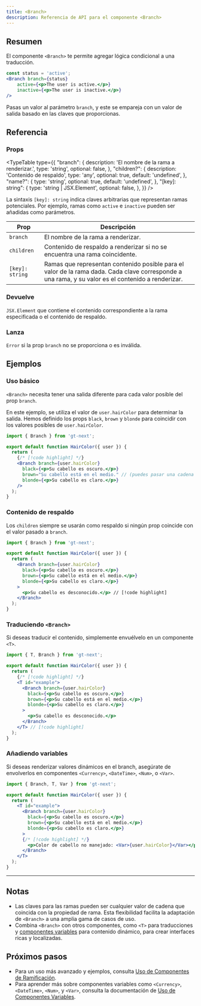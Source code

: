 ```yaml
---
title: <Branch>
description: Referencia de API para el componente <Branch>
---
```


## Resumen

El componente `<Branch>` te permite agregar lógica condicional a una traducción.

```jsx
const status = 'active';
<Branch branch={status}
    active={<p>The user is active.</p>}
    inactive={<p>The user is inactive.</p>}
/>
```
Pasas un valor al parámetro `branch`, y este se empareja con un valor de salida basado en las claves que proporcionas.

## Referencia

### Props

<TypeTable
  type={{
    "branch": {
        description: 'El nombre de la rama a renderizar.',
        type: 'string',
        optional: false,
    },
    "children?": {
        description: 'Contenido de respaldo',
        type: 'any',
        optional: true,
        default: 'undefined',
    },
    "name?": {
        type: 'string',
        optional: true,
        default: 'undefined',
    },
    "[key]: string": {
        type: 'string | JSX.Element',
        optional: false,
    },
  }}
/>

La sintaxis `[key]: string` indica claves arbitrarias que representan ramas potenciales.
Por ejemplo, ramas como `active` e `inactive` pueden ser añadidas como parámetros.

| Prop       | Descripción                                                                 |
|------------|-----------------------------------------------------------------------------|
| `branch`     | El nombre de la rama a renderizar.                                           |
| `children`   | Contenido de respaldo a renderizar si no se encuentra una rama coincidente.  |
| `[key]: string` | Ramas que representan contenido posible para el valor de la rama dada. Cada clave corresponde a una rama, y su valor es el contenido a renderizar. |

### Devuelve

`JSX.Element` que contiene el contenido correspondiente a la rama especificada o el contenido de respaldo.

### Lanza

`Error` si la prop `branch` no se proporciona o es inválida.

## Ejemplos

### Uso básico
`<Branch>` necesita tener una salida diferente para cada valor posible del prop `branch`.

En este ejemplo, se utiliza el valor de `user.hairColor` para determinar la salida.
Hemos definido los props `black`, `brown` y `blonde` para coincidir con los valores posibles de `user.hairColor`.
```jsx title="BranchExample.jsx" copy
import { Branch } from 'gt-next';

export default function HairColor({ user }) {
  return (
    {/* [!code highlight] */}
    <Branch branch={user.hairColor}
      black={<p>Su cabello es oscuro.</p>}
      brown="Su cabello está en el medio." // (puedes pasar una cadena si lo prefieres)
      blonde={<p>Su cabello es claro.</p>}
    />
  );
}
```

### Contenido de respaldo
Los `children` siempre se usarán como respaldo si ningún prop coincide con el valor pasado a `branch`.

```jsx title="BranchExample.jsx" copy
import { Branch } from 'gt-next';

export default function HairColor({ user }) {
  return (
    <Branch branch={user.hairColor}
      black={<p>Su cabello es oscuro.</p>}
      brown={<p>Su cabello está en el medio.</p>}
      blonde={<p>Su cabello es claro.</p>}
    >
      <p>Su cabello es desconocido.</p> // [!code highlight]
    </Branch>
  );
}
```

### Traduciendo `<Branch>`

Si deseas traducir el contenido, simplemente envuélvelo en un componente `<T>`.

```jsx title="BranchExample.jsx" copy
import { T, Branch } from 'gt-next';

export default function HairColor({ user }) {
  return (
    {/* [!code highlight] */}
    <T id="example">
      <Branch branch={user.hairColor}
        black={<p>Su cabello es oscuro.</p>}
        brown={<p>Su cabello está en el medio.</p>}
        blonde={<p>Su cabello es claro.</p>}
      >
        <p>Su cabello es desconocido.</p> 
      </Branch>
    </T> // [!code highlight]
  );
}
```

### Añadiendo variables
Si deseas renderizar valores dinámicos en el branch, asegúrate de envolverlos en componentes `<Currency>`, `<DateTime>`, `<Num>`, o `<Var>`.

```jsx title="BranchExample.jsx" copy
import { Branch, T, Var } from 'gt-next';

export default function HairColor({ user }) {
  return (
    <T id="example">
      <Branch branch={user.hairColor}
        black={<p>Su cabello es oscuro.</p>}
        brown={<p>Su cabello está en el medio.</p>}
        blonde={<p>Su cabello es claro.</p>}
      >
      {/* [!code highlight] */}
        <p>Color de cabello no manejado: <Var>{user.hairColor}</Var></p>
      </Branch>
    </T>
  );
}
```

---


## Notas
 * Las claves para las ramas pueden ser cualquier valor de cadena que coincida con la propiedad de rama. Esta flexibilidad facilita la adaptación de `<Branch>` a una amplia gama de casos de uso.
 * Combina `<Branch>` con otros componentes, como `<T>` para traducciones y [componentes variables](/docs/next/reference/using-branching-components) para contenido dinámico, para crear interfaces ricas y localizadas.

## Próximos pasos
 * Para un uso más avanzado y ejemplos, consulta [Uso de Componentes de Ramificación](/docs/next/reference/using-branching-components).
 * Para aprender más sobre componentes variables como `<Currency>`, `<DateTime>`, `<Num>`, y `<Var>`, consulta la documentación de [Uso de Componentes Variables](/docs/next/reference/using-variable-components).